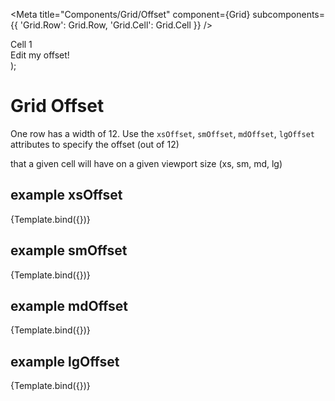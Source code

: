 

<Meta
  title="Components/Grid/Offset"
  component={Grid}
  subcomponents={{ 'Grid.Row': Grid.Row, 'Grid.Cell': Grid.Cell }}
/>

  <Grid fluid>
    <Grid.Row>
      <Grid.Cell xsWidth={2} smWidth={2} mdWidth={2} lgWidth={2}>
        <div class="well well-sm brdr-rds-0">Cell 1</div>
      </Grid.Cell>
      <Grid.Cell {...args}>
        <div class="well well-sm brdr-rds-0">Edit my offset!</div>
      </Grid.Cell>
    </Grid.Row>
  </Grid>
);

# Grid Offset

One row has a width of 12. Use the `xsOffset`, `smOffset`, `mdOffset`, `lgOffset` attributes to specify the offset (out of 12)

that a given cell will have on a given viewport size (xs, sm, md, lg)

## example xsOffset

<Canvas>
  <Story name="xsOffset" args={{ xsOffset: 6, xsWidth: 3 }}>
    {Template.bind({})}
  </Story>
</Canvas>

## example smOffset

<Canvas>
  <Story name="smOffset" args={{ smOffset: 4, smWidth: 3 }}>
    {Template.bind({})}
  </Story>
</Canvas>

## example mdOffset

<Canvas>
  <Story name="mdOffset" args={{ mdOffset: 8, mdWidth: 3 }}>
    {Template.bind({})}
  </Story>
</Canvas>

## example lgOffset

<Canvas>
  <Story name="lgOffset" args={{ lgOffset: 3, lgWidth: 3 }}>
    {Template.bind({})}
  </Story>
</Canvas>
